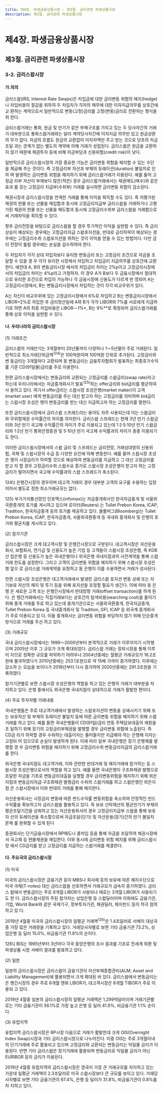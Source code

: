 ```yaml
---
title: 제4장. 파생금융상품시장 - 제3절. 금리관련 파생상품시장
description: 제3절. 금리관련 파생상품시장
---
```


# 제4장. 파생금융상품시장

## 제3절. 금리관련 파생상품시장

### 3-2. 금리스왑시장

#### 가.의의

금리스왑(IRS; Interest Rate Swaps)은 차입금에 대한 금리변동 위험의 헤지(hedge)나
차입비용의 절감을 위하여 두 차입자가 각자의 채무에 대한 이자지급의무를 상호간에 교
환하는 계약으로서 일반적으로 변동(고정)금리를 고정(변동)금리로 전환하는 형식을 취
한다.

금리스왑거래는 통화, 원금 및 만기가 같은 부채구조를 가지고 있는 두 당사자간의 거래
가 대부분으로 통화스왑거래와는 달리 계약당사자간에 이자지급 의무만 있고 원금상환 의
무가 없다. 자금의 흐름도 원금의 교환없이 이자차액만 주고 받는 것으로 당초의 자금조달
과는 관계가 없는 별도의 계약에 의해 거래가 성립된다. 금리스왑은 원금을 교환하지 않기
때문에 채권투자 등에 비해 자금부담과 신용위험(credit risk)이 낮다.

일반적으로 금리스왑시장의 가장 중요한 기능은 금리변동 위험을 헤지할 수 있는 수단
을 제공해 주는 것이다. 즉 고정금리부 자산과 부채의 듀레이션(duration) 불일치로 인하
여 발생하는 금리변동 위험을 헤지하기 위해 금리스왑거래가 이용된다. 예를 들어 고정금
리부 자산이 부채보다 많은(적은) 경우 금리스왑거래에서는 채권매도(매수)와 같은 효과
를 갖는 고정금리 지급부(수취부) 거래를 실시하면 금리변동 위험이 감소된다.


<GCenterImg src ="/fm/t4-38.png" caption="표4-38. 보유 자산 및 부채의 금리변동 위험 헤지를 위한 거래"/>


채권시장과 금리스왑시장을 연계한 거래를 통해 이익을 획득할 수도 있다. 즉 저평가된
채권의 현물 또는 선물을 매입함과 동시에 고정금리지급부 금리스왑을 거래하거나 고평
가된 채권의 현물 또는 선물을 매도함과 동시에 고정금리수취부 금리스왑을 거래함으로
써 거래차익을 획득할 수 있다.


<GCenterImg src ="/fm/t4-39.png" caption="표4-39. 현·선물 및 금리스왑간 차익획득 목적 거래"/>


향후 금리전망을 바탕으로 금리스왑을 할 경우 투기적인 이익을 실현할 수 있다. 즉 금리
상승이 예상되는 경우에는 고정금리지급 스왑포지션을, 반대로 금리하락이 예상되는 경
우에는 고정금리수취 스왑포지션을 취하는 것이 이익을 얻을 수 있는 방법이다. 다만 금리
전망이 틀릴 경우에는 손실을 감수하여야 한다.


<GCenterImg src ="/fm/t4-40.png" caption="표4-40. 금리전망에 따른 투기적 거래"/>

<Card title ="[참고4-5] 두 차입자의 금리스왑거래 필요성 예시">


두 차입자가 각각 상대 차입자보다 유리한 변동금리 또는 고정금리 조건으로 자금을 조달할 수 있을 경
우 각각 유리한 시장에서 차입하고 차입금리 지급의무를 상호간에 교환한다. 예컨대 A, B의 변동금리시장
에서의 차입금리 차이는 2%p이고 고정금리시장에서의 차입금리 차이는 4%p라고 가정하자. 이 경우 A가
B보다 두 금융시장에서 절대적으로 유리한 조건으로 차입이 가능하나 각 금융시장에 신용도가 다르게 반
영되어 A는 고정금리시장에서, B는 변동금리시장에서 차입하는 것이 각각 비교우위가 있다.

<GCenterImg src ="/fm/a4-5.png" />

A는 자신이 비교우위에 있는 고정금리시장에서 6%로 차입하고 B는 변동금리시장에서 LIBOR+2%로
차입한 후 금리정산일에 A와 B가 각각 LIBOR와 7%를 서로에게 지급하기로 하면 A의 최종 차입비용은
LIBOR－1%*, B는 9%**로 확정되어 금리스왑거래를 통해 상호 이익을 실현할 수 있다.

<GCenterImg src ="/fm/a4-5(2).png" />

</Card>



#### 나. 우리나라의 금리스왑시장

(1) 거래조건

금리스왑의 거래만기는 3개월부터 20년물까지 다양하나 1〜5년물이 주로 거래된다. 일
반적으로 최소거래단위금액$^{124)}$은 100억원이며 100억원 단위로 추가된다. 고정금리와 변
동금리는 3개월마다 교환되며 동 변동금리는 금융투자협회가 발표하는 최종호가수익률
기준 CD(91일물)금리를 주로 이용한다.

한편 금리스왑시장에서는 변동금리와 교환되는 고정금리를 스왑금리(swap rate)라고
하는데 우리나라에서는 자금중개회사가 발표$^{125)}$하는 offer금리와 bid금리를 평균하여 사
용하고 있다. 여기서 offer금리는 스왑시장 조성은행(market maker)이 고객(market user)
에게 변동금리를 주는 대신 받고자 하는 고정금리를 의미하며 bid금리는 스왑시장 조성은
행이 변동금리를 받는 대신 지급하고자 하는 고정금리를 말한다.


<GCenterImg src ="/fm/t4-41.png" caption="표4-41. 만기별 금리스왑 호가 금리"/>


또한 금리스왑시장에서 금리스왑 스프레드라는 용어도 자주 사용되는데 이는 스왑금리
와 무위험채권 수익률간의 차이를 의미한다. 금리스왑 스프레드는 현재 3년 만기 스왑금
리와 3년 만기 국고채 수익률간의 차이가 주로 이용되고 있는데 1·2·5·10년 만기 스왑금
리와 1·2년 만기 통화안정증권 및 5·10년 만기 국고채 수익률과의 차이가 종종 이용되기도 한다.

이러한 금리스왑시장에서의 스왑 금리 및 스프레드는 금리전망, 거래상대방의 신용위
험, 국채 및 스왑시장의 수급 등 다양한 요인에 의해 변동한다. 예를 들어 스왑시장 조성은
행이 시장금리가 하락할 것으로 예상하여 변동금리를 지급하고 그 대신 고정금리를 받고
자 할 경우 고정금리수취 스왑수요 증가로 스왑시장 조성은행이 받고자 하는 고정금리가
떨어지면서 국고채 수익률과의 스왑 스프레드가 축소된다.

<GComment>
124\) 은행간시장의 경우이며 대고객 거래의 경우 대부분 고객의 요구를 수용하는 입장이어서 별도로 정한 최소거래규모는 없다.

125\) 부가가치통신망인 인포맥스(infomax)는 자금중개회사인 한국자금중개 및 서울외국환중개의 호가를 게시하고 있으며 로이터(Reuters)
는 Tullet Prebon Korea, ICAP, Tradition, 한국자금중개 등의 호가를 제공하고 있다. 블룸버그(Bloomberg)는 Tullet Prebon Korea,
ICAP, 한국자금중개, 서울외국환중개 등 국내외 중개회사 및 은행의 호가와 평균치를 게시하고 있다.
</GComment>



(2) 참가기관

금리스왑시장은 크게 대고객시장 및 은행간시장으로 구분된다. 대고객시장은 자산운용
회사, 보험회사, 연기금 및 신용도가 높은 기업 등 고객들이 스왑시장 조성은행, 즉 KDB산
업은행 등 신용도가 높은 국내은행이나 외국은행 국내지점과의 사전계약을 통해 스왑거래
한도를 설정한다. 그리고 고객이 금리변동 위험을 헤지하기 위해 스왑시장 조성은행 앞으
로 금리스왑 거래계약을 요청하고 동 은행이 이를 수용하면서 거래가 성사된다.

한편 스왑시장 조성은행은 대고객거래에서 발생한 금리스왑 포지션 변동 상쇄 또는 자
기보유 자산의 헤지 및 투기 등을 위해 포지션을 조정할 필요가 생긴다. 이에 따라 동 은행
은 새로운 고객 또는 은행간시장에서 반대방향 거래(offset transaction)를 하게 된다. 은
행간거래에서는 직접거래보다는 상호간의 탐색비용(searching cost)을 줄이기 위해 중개
거래를 주로 하고 있는데 중개기관으로는 서울외국환중개, 한국자금중개, Tullet Prebon
Korea 등 국내중개회사 및 Tradition, GFI, ICAP 등 외국계 중개회사가 주로 이용되고 있
다. 이들 중개회사는 금리변동 위험을 부담하지 않기 위해 단순중개방식으로 거래를 주선
하고 있다.

<GCenterImg src ="/fm/4-15.png" caption="그림4-15. 금리스왑거래 메커니즘"/>


(3) 거래규모

국내 금리스왑시장에서는 1999〜2000년부터 본격적으로 거래가 이루어지기 시작했
으며 2005년 이후 그 규모가 크게 확대되었다. 금리스왑 거래는 장외시장을 통해 이루어
지므로 정확한 규모를 파악하기 어려우나 2004년중에는 월평균 거래규모가 16.2조원에
불과하였다가 2010년중에는 253.1조원으로 약 15배 가까이 증가하였다. 이후에는 감소하
는 모습을 보이다가 2018년부터 다시 증가하여 2020년중에는 291.3조원을 기록하였다

<GCenterImg src ="/fm/4-16.png" caption="그림4-16. 금리스왑 거래규모 추이"/>


참가기관별로 보면 스왑시장 조성은행의 역할을 하고 있는 은행의 거래가 대부분을 차
지하고 있다. 은행 중에서도 외국은행 국내지점이 상대적으로 거래가 활발한 편이다.

<GCenterImg src ="/fm/t4-42.png" caption="표4-42. 국내 금융기관의 금리스왑 거래현황"/>


(4) 주요 투자자별 거래내용

국내은행들은 주로 대고객거래에서 발생하는 스왑포지션의 변동을 상쇄시키기 위해 또
는 보유자산 및 부채의 듀레이션 불일치 등에 따른 금리변동 위험을 헤지하기 위해 스왑
거래를 하고 있다. 예를 들면 국내은행들이 CD(91일)금리 연동 주택담보대출의 재원을 조
달하기 위해 장기의 고정금리부채권을 발행할 경우 금리변동 위험에 노출된다. 즉 CD금
리가 하락할 경우 수취하는 대출이자는 줄어들지만 지급해야 하는 은행채 이자는 고정되
어 있으므로 손실이 발생하게 된다. 이에 따라 일부 국내은행은 장기 은행채를 발행할 경
우 금리변동 위험을 헤지하기 위해 고정금리수취·변동금리지급의 금리스왑거래를 한다.

<GCenterImg src ="/fm/4-17.png" caption="그림4-17. 국내은행의 주택담보대출 관련 스왑거래 구조"/>

외국은행 국내지점도 대고객거래, 이와 관련한 반대거래 및 헤지거래에 참가하는 등 스
왑시장 조성은행으로서의 역할을 하고 있다. 예를 들면 국내은행이 구조화채권 발행으로
조달한 자금을 기초로 변동금리대출을 실행할 경우 금리변동위험을 헤지하기 위해 외은
지점과 변동금리지급·구조화채권 발행금리 수취의 스왑거래를 하고 스왑은행인 외은지점
은 스왑시장에서 이와 반대의 거래를 통해 헤지한다.

<GCenterImg src ="/fm/4-18.png" caption="그림4-18. 외은지점(스왑은행)의 구조화채권 관련 스왑거래 구조"/>

자산운용회사는 시장금리 변동에 따른 펀드수익률 변동위험을 축소하여 안정적인 펀드
수익률을 확보하고자 금리스왑을 활용하고 있다. 즉 보유 신탁재산의 평균만기가 부채의
평균조달기간을 상회하고 있는 자산운용회사의 경우 고정금리지급부 스왑을 통해 보유자
산의 듀레이션을 축소함으로써 자금조달(단기) 및 자산운용(장기)간의 만기 불일치 문제
를 완화할 수 있게 된다

<GCenterImg src ="/fm/4-19.png" caption="그림4-19. 자산운용사의 스왑펀드 거래 구조"/>

증권회사는 단기금융시장에서 RP매도나 콜차입 등을 통해 자금을 조달하여 채권시장에
서 국고채 등 현물채권을 매입한다. 이와 동시에 금리변동 위험 헤지를 위해 금리스왑시장
에서 CD금리를 받고 고정금리를 지급하는 스왑거래를 체결한다.

<GCenterImg src ="/fm/4-20.png" caption="그림4-20. 증권사의 RP매도를 통한 차익거래 구조"/>


#### 다. 주요국의 금리스왑시장


(1) 미국

미국의 금리스왑시장은 금융기관 등이 MBS나 회사채 등의 보유에 따른 헤지수단으로
미국 국채(T-notes) 대신 금리스왑을 선호하면서 거래규모가 급속히 증가하였다. 금리스
왑에서 변동금리는 주로 6개월 LIBOR가 사용되나 때로는 3개월 LIBOR가 사용되기도 한
다. 금리스왑시장의 주된 참가자는 상업은행 등 스왑딜러이며 이외에도 금융기관, 기업,
World Bank와 같은 국제기구, 정부투자기관, 채권딜러, 헤지펀드 등이 적극 참여하고 있
다.

2019년 4월중 미국의 금리스왑시장의 일평균 거래액$^{126)}$은 1.4조달러로 서베이 대상국 중
가장 많은 거래량을 기록하고 있다. 거래당사자별로 보면 기타 금융기관 73.2%, 상업은행
등 딜러 15.0%, 비금융기관 11.8%의 순이다.

<GCenterImg src ="/fm/t4-43.png" caption="표4-43. 미국의 금리스왑 거래규모"/>

<GComment>
126\) BIS는 1995년부터 3년마다 각국 중앙은행의 조사 결과를 기초로 전세계 외환 및 파생상품 시장 서베이 결과를 발표하고 있다.

</GComment>


(2) 일본

일본의 금리스왑시장은 금리스왑이 금융기관의 자산부채종합관리(ALM; Asset and
Liability Management)에 활용되면서 크게 확대된 바 있다. 금리스왑에서 변동금리는 은
행간시장의 경우 주로 6개월 엔화 LIBOR가, 대고객시장은 6개월 TIBOR가 주로 이용되
고 있다.

2019년 4월중 일본의 금리스왑시장의 일평균 거래액은 1,299억달러이며 거래기관별
로는 기타 금융기관이 56.1%로 가장 높고 은행 등 딜러 41.9%, 비금융기관 1.1% 순이다.

<GCenterImg src ="/fm/t4-44.png" caption="표4-44. 일본의 금리스왑 거래규모"/>


(3) 유럽지역

유럽지역 금리스왑시장은 RP시장 다음으로 거래가 활발한데 크게 OIS(Overnight
Index Swap)시장과 기타 금리스왑시장으로 나누어진다. 이중 OIS는 주로 3개월이내
의 단기거래에 주로 활용되고 있으며 고정금리와 교환되는 변동금리는 익일물 금리가
이용된다. 반면 기타 금리스왑은 장기거래에 활용되며 변동금리로 익일물 금리가 아닌
EURIBOR 등의 금리가 이용된다.

2019년 4월중 유럽지역의 금리스왑시장은 영국이 가장 큰 거래규모를 차지하고 있는
가운데 일평균 거래액이 2.3조달러로 미국 스왑시장보다 큰 규모를 보이고 있다. 거래당
사자별로 보면 기타 금융기관이 67.4%, 은행 등 딜러가 31.8%, 비금융기관이 0.8%를 차
지하고 있다.

<GCenterImg src ="/fm/t4-45.png" caption="표4-45. 유럽지역의 금리스왑 거래규모"/>
